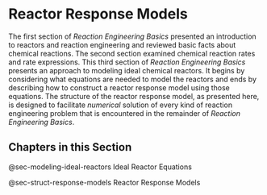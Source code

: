 # Reactor Response Models

The first section of *Reaction Engineering Basics* presented an introduction to reactors and reaction engineering and reviewed basic facts about chemical reactions. The second section examined chemical reaction rates and rate expressions. This third section of *Reaction Engineering Basics* presents an approach to modeling ideal chemical reactors. It begins by considering what equations are needed to model the reactors and ends by describing how to construct a reactor response model using those equations. The structure of the reactor response model, as presented here, is designed to facilitate *numerical* solution of every kind of reaction engineering problem that is encountered in the remainder of *Reaction Engineering Basics*.

## Chapters in this Section

@sec-modeling-ideal-reactors Ideal Reactor Equations

@sec-struct-response-models Reactor Response Models